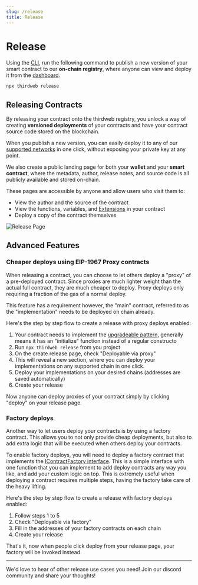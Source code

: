 ```yaml
---
slug: /release
title: Release
---
```



# Release

Using the [CLI](/cli),
run the following command to publish a new version of your smart contract to our **on-chain registry**,
where anyone can view and deploy it from the [dashboard](https://thirdweb.com/dashboard).

```bash
npx thirdweb release
```

<div className="row" style={{ marginBottom: 24 }}>
  <div className="col col--12" style={{ marginTop: 8 }}>
    <QuickstartCard
      name="Quickstart: Release & Deploy Your Own Contract"
      link="/getting-started/releasing-custom-contracts"
      image="/assets/icons/education.png"
    />
  </div>
</div>

## Releasing Contracts

By releasing your contract onto the thirdweb registry, you unlock a way of creating **versioned deployments**
of your contracts and have your contract source code stored on the blockchain.

When you publish a new version, you can easily deploy it to any of our [supported networks](https://blog.thirdweb.com/guides/which-network-should-you-use)
in one click, without exposing your private key at any point.

We also create a public landing page for both your **wallet** and your **smart contract**, where the metadata, author, release notes, and
source code is all publicly available and stored on-chain.

These pages are accessible by anyone and allow users who visit them to:

- View the author and the source of the contract
- View the functions, variables, and [Extensions](/contract-kit) in your contract
- Deploy a copy of the contract themselves

![Release Page](./assets/release-page.png)

## Advanced Features

### Cheaper deploys using EIP-1967 Proxy contracts

When releasing a contract, you can choose to let others deploy a "proxy" of a pre-deployed contract. Since proxies are much lighter weight than the actual full contract, they are much cheaper to deploy. Proxy deploys only requiring a fraction of the gas of a normal deploy.

This feature has a requirement however, the "main" contract, referred to as the "implementation" needs to be deployed on chain already.

Here's the step by step flow to create a release with proxy deploys enabled:

1. Your contract needs to implement the [upgradeable pattern](https://docs.openzeppelin.com/upgrades-plugins/1.x/writing-upgradeable), generally means it has an "initialize" function instead of a regular constructo
2. Run `npx thirdweb release` from you project
3. On the create release page, check "Deployable via proxy"
4. This will reveal a new section, where you can deploy your implementations on any supported chain in one click.
5. Deploy your implementations on your desired chains (addresses are saved automatically)
6. Create your release

Now anyone can deploy proxies of your contract simply by clicking "deploy" on your release page.

### Factory deploys

Another way to let users deploy your contracts is by using a factory contract. This allows you to not only provide cheap deployments, but also to add extra logic that will be executed when others deploy your contracts.

To enable factory deploys, you will need to deploy a factory contract that implements the [IContractFactory interface](https://portal.thirdweb.com/contracts/IContractFactory). This is a simple interface with one function that you can implement to add deploy contracts any way you like, and add your custom logic on top. This is extremely useful when deploying a contract requires multiple steps, having the factory take care of the heavy lifting.

Here's the step by step flow to create a release with factory deploys enabled:

1. Follow steps 1 to 5
2. Check "Deployable via factory"
3. Fill in the addresses of your factory contracts on each chain
4. Create your release

That's it, now when people click deploy from your release page, your factory will be invoked instead.

---

We'd love to hear of other release use cases you need! Join our discord community and share your thoughts!
